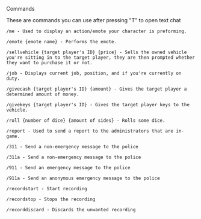 Commands

These are commands you can use after pressing "T" to open text chat

    /me - Used to display an action/emote your character is preforming.

    /emote {emote name} - Performs the emote.

    /sellvehicle {target player's ID} {price} - Sells the owned vehicle you're sitting in to the target player, they are then prompted whether they want to purchase it or not.

    /job - Displays current job, position, and if you're currently on duty.

    /givecash {target player's ID} {amount} - Gives the target player a determined amount of money.

    /givekeys {target player's ID} - Gives the target player keys to the vehicle.

    /roll {number of dice} {amount of sides} - Rolls some dice.

    /report - Used to send a report to the administrators that are in-game.

    /311 - Send a non-emergency message to the police

    /311a - Send a non-emergency message to the police

    /911 - Send an emergency message to the police

    /911a - Send an anonymous emergency message to the police

    /recordstart - Start recording

    /recordstop - Stops the recording

    /recorddiscard - Discards the unwanted recording